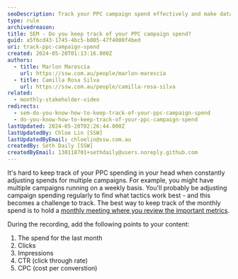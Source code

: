 ```yaml
---
seoDescription: Track your PPC campaign spend effectively and make data-driven decisions with regular reporting on monthly spend, clicks, impressions, CTR, and CPC.
type: rule
archivedreason:
title: SEM - Do you keep track of your PPC campaign spend?
guid: a5f6cd43-1745-4bc5-b005-47f4000f4bed
uri: track-ppc-campaign-spend
created: 2024-05-20T01:13:16.000Z
authors:
  - title: Marlon Marescia
    url: https://ssw.com.au/people/marlon-marescia
  - title: Camilla Rosa Silva
    url: https://ssw.com.au/people/camilla-rosa-silva
related:
  - monthly-stakeholder-video
redirects:
  - sem-do-you-know-how-to-keep-track-of-your-ppc-campaign-spend
  - do-you-know-how-to-keep-track-of-your-ppc-campaign-spend
lastUpdated: 2024-05-20T02:26:44.000Z
lastUpdatedBy: Chloe Lin [SSW]
lastUpdatedByEmail: chloelin@ssw.com.au
createdBy: Seth Daily [SSW]
createdByEmail: 130118701+sethdaily@users.noreply.github.com
---
```


It's hard to keep track of your PPC spending in your head when constantly adjusting spends for multiple campaigns. For example, you might have multiple campaigns running on a weekly basis. You'll probably be adjusting campaign spending regularly to find what tactics work best - and this becomes a challenge to track.
The best way to keep track of the monthly spend is to hold a [monthly meeting where you review the important metrics](/monthly-stakeholder-video).

During the recording, add the following points to your content:

1. The spend for the last month
1. Clicks
1. Impressions
1. CTR (click through rate)
1. CPC (cost per converstion)
